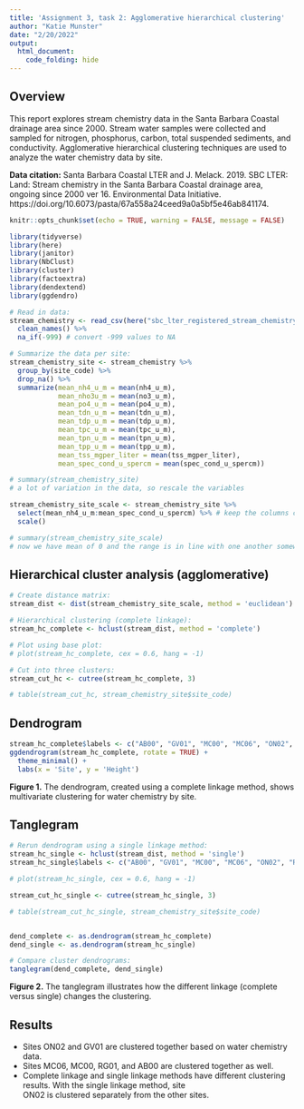 ```yaml
---
title: 'Assignment 3, task 2: Agglomerative hierarchical clustering'
author: "Katie Munster"
date: "2/20/2022"
output: 
  html_document:
    code_folding: hide
---
```


## Overview

This report explores stream chemistry data in the Santa Barbara Coastal drainage area since 2000. Stream water samples were collected and sampled for nitrogen, phosphorus, carbon, total suspended sediments, and conductivity. Agglomerative hierarchical clustering techniques are used to analyze the water chemistry data by site.

**Data citation:** Santa Barbara Coastal LTER and J. Melack. 2019. SBC LTER: Land: Stream chemistry in the Santa Barbara Coastal drainage area, ongoing since 2000 ver 16. Environmental Data Initiative. https://doi.org/10.6073/pasta/67a558a24ceed9a0a5bf5e46ab841174.

```r
knitr::opts_chunk$set(echo = TRUE, warning = FALSE, message = FALSE)

library(tidyverse)
library(here)
library(janitor)
library(NbClust)
library(cluster)
library(factoextra)
library(dendextend)
library(ggdendro)
```

```r
# Read in data:
stream_chemistry <- read_csv(here("sbc_lter_registered_stream_chemistry.csv")) %>% 
  clean_names() %>% 
  na_if(-999) # convert -999 values to NA

# Summarize the data per site:
stream_chemistry_site <- stream_chemistry %>% 
  group_by(site_code) %>% 
  drop_na() %>% 
  summarize(mean_nh4_u_m = mean(nh4_u_m),
            mean_nho3u_m = mean(no3_u_m),
            mean_po4_u_m = mean(po4_u_m),
            mean_tdn_u_m = mean(tdn_u_m),
            mean_tdp_u_m = mean(tdp_u_m),
            mean_tpc_u_m = mean(tpc_u_m),
            mean_tpn_u_m = mean(tpn_u_m),
            mean_tpp_u_m = mean(tpp_u_m),
            mean_tss_mgper_liter = mean(tss_mgper_liter),
            mean_spec_cond_u_spercm = mean(spec_cond_u_spercm))
```

```r
# summary(stream_chemistry_site) 
# a lot of variation in the data, so rescale the variables

stream_chemistry_site_scale <- stream_chemistry_site %>% 
  select(mean_nh4_u_m:mean_spec_cond_u_spercm) %>% # keep the columns containing numeric data
  scale()

# summary(stream_chemistry_site_scale) 
# now we have mean of 0 and the range is in line with one another somewhat (about 1 or 2 on either side of the mean)
```

## Hierarchical cluster analysis (agglomerative)

```r
# Create distance matrix:
stream_dist <- dist(stream_chemistry_site_scale, method = 'euclidean')

# Hierarchical clustering (complete linkage):
stream_hc_complete <- hclust(stream_dist, method = 'complete')

# Plot using base plot:
# plot(stream_hc_complete, cex = 0.6, hang = -1)
```

```r
# Cut into three clusters:
stream_cut_hc <- cutree(stream_hc_complete, 3)

# table(stream_cut_hc, stream_chemistry_site$site_code)
```

## Dendrogram

```r
stream_hc_complete$labels <- c("AB00", "GV01", "MC00", "MC06", "ON02", "RG01")
ggdendrogram(stream_hc_complete, rotate = TRUE) +
  theme_minimal() +
  labs(x = 'Site', y = 'Height')
```

**Figure 1.** The dendrogram, created using a complete linkage method, shows multivariate clustering for water chemistry by site.

## Tanglegram

```r
# Rerun dendrogram using a single linkage method:
stream_hc_single <- hclust(stream_dist, method = 'single')
stream_hc_single$labels <- c("AB00", "GV01", "MC00", "MC06", "ON02", "RG01")

# plot(stream_hc_single, cex = 0.6, hang = -1)

stream_cut_hc_single <- cutree(stream_hc_single, 3)

# table(stream_cut_hc_single, stream_chemistry_site$site_code)


dend_complete <- as.dendrogram(stream_hc_complete)
dend_single <- as.dendrogram(stream_hc_single)

# Compare cluster dendrograms:
tanglegram(dend_complete, dend_single)
```

**Figure 2.** The tanglegram illustrates how the different linkage (complete versus single) changes the clustering.

## Results
- Sites ON02 and GV01 are clustered together based on water chemistry data.
- Sites MC06, MC00, RG01, and AB00 are clustered together as well.
- Complete linkage and single linkage methods have different clustering results. With the single linkage method, site 	
ON02 is clustered separately from the other sites.
